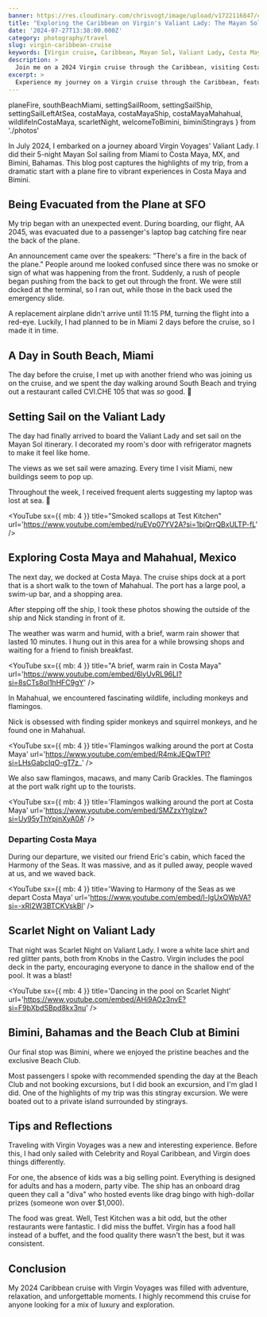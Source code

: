 ```yaml
---
banner: https://res.cloudinary.com/chrisvogt/image/upload/v1722116847/chrisvogt-me/thumbnails/mayan-sol-banner.webp
title: "Exploring the Caribbean on Virgin's Valiant Lady: The Mayan Sol Cruise"
date: '2024-07-27T13:38:00.000Z'
category: photography/travel
slug: virgin-caribbean-cruise
keywords: [Virgin cruise, Caribbean, Mayan Sol, Valiant Lady, Costa Maya, Bimini, travel photography, photo gallery]
description: >
  Join me on a 2024 Virgin cruise through the Caribbean, visiting Costa Maya and Bimini, with photos and highlights.
excerpt: >
  Experience my journey on a Virgin cruise through the Caribbean, featuring Costa Maya and Bimini, with vivid photos and stories.
---
```



  planeFire,
  southBeachMiami,
  settingSailRoom,
  settingSailShip,
  settingSailLeftAtSea,
  costaMaya,
  costaMayaShip,
  costaMayaMahahual,
  wildlifeInCostaMaya,
  scarletNight,
  welcomeToBimini,
  biminiStingrays
} from './photos'

In July 2024, I embarked on a journey aboard Virgin Voyages' Valiant Lady. I did their 5-night Mayan Sol sailing from Miami to Costa Maya, MX, and Bimini, Bahamas. This blog post captures the highlights of my trip, from a dramatic start with a plane fire to vibrant experiences in Costa Maya and Bimini.

## Being Evacuated from the Plane at SFO

My trip began with an unexpected event. During boarding, our flight, AA 2045, was evacuated due to a passenger's laptop bag catching fire near the back of the plane.

An announcement came over the speakers: "There's a fire in the back of the plane." People around me looked confused since there was no smoke or sign of what was happening from the front. Suddenly, a rush of people began pushing from the back to get out through the front. We were still docked at the terminal, so I ran out, while those in the back used the emergency slide.

A replacement airplane didn't arrive until 11:15 PM, turning the flight into a red-eye. Luckily, I had planned to be in Miami 2 days before the cruise, so I made it in time.

<PhotoGallery photos={planeFire} />

## A Day in South Beach, Miami

The day before the cruise, I met up with another friend who was joining us on the cruise, and we spent the day walking around South Beach and trying out a restaurant called CVI.CHE 105 that was _so_ good. 🤤

<PhotoGallery photos={southBeachMiami} />

## Setting Sail on the Valiant Lady

The day had finally arrived to board the Valiant Lady and set sail on the Mayan Sol itinerary. I decorated my room's door with refrigerator magnets to make it feel like home.

<PhotoGallery photos={settingSailRoom} />

The views as we set sail were amazing. Every time I visit Miami, new buildings seem to pop up.

<PhotoGallery photos={settingSailShip} />

Throughout the week, I received frequent alerts suggesting my laptop was lost at sea. 🤣

<PhotoGallery photos={settingSailLeftAtSea} />

<YouTube
  sx={{ mb: 4 }}
  title="Smoked scallops at Test Kitchen"
  url='https://www.youtube.com/embed/ruEVp07YV2A?si=1bjQrrQBxULTP-fL'
/>

## Exploring Costa Maya and Mahahual, Mexico

The next day, we docked at Costa Maya. The cruise ships dock at a port that is a short walk to the town of Mahahual. The port has a large pool, a swim-up bar, and a shopping area.

<PhotoGallery photos={costaMaya} />

After stepping off the ship, I took these photos showing the outside of the ship and Nick standing in front of it.

<PhotoGallery photos={costaMayaShip} />

The weather was warm and humid, with a brief, warm rain shower that lasted 10 minutes. I hung out in this area for a while browsing shops and waiting for a friend to finish breakfast.

<YouTube
  sx={{ mb: 4 }}
  title="A brief, warm rain in Costa Maya"
  url='https://www.youtube.com/embed/6lyUvRL96LI?si=8sCTs8ol1hHFC9gY'
/>

In Mahahual, we encountered fascinating wildlife, including monkeys and flamingos.

<PhotoGallery photos={costaMayaMahahual} />

Nick is obsessed with finding spider monkeys and squirrel monkeys, and he found one in Mahahual.

<YouTube
  sx={{ mb: 4 }}
  title='Flamingos walking around the port at Costa Maya'
  url='https://www.youtube.com/embed/R4mkJEQwTPI?si=LHsGabcIqO-gT7z_'
/>

We also saw flamingos, macaws, and many Carib Grackles. The flamingos at the port walk right up to the tourists.

<PhotoGallery photos={wildlifeInCostaMaya} />

<YouTube
  sx={{ mb: 4 }}
  title='Flamingos walking around the port at Costa Maya'
  url='https://www.youtube.com/embed/SMZzxYtglzw?si=Uy95yThYpjnXyA0A'
/>

### Departing Costa Maya

During our departure, we visited our friend Eric's cabin, which faced the Harmony of the Seas. It was massive, and as it pulled away, people waved at us, and we waved back.

<YouTube
  sx={{ mb: 4 }}
  title='Waving to Harmony of the Seas as we depart Costa Maya'
  url='https://www.youtube.com/embed/I-lgUxOWpVA?si=-xRl2W3BTCKVskBl'
/>

## Scarlet Night on Valiant Lady

That night was Scarlet Night on Valiant Lady. I wore a white lace shirt and red glitter pants, both from Knobs in the Castro. Virgin includes the pool deck in the party, encouraging everyone to dance in the shallow end of the pool. It was a blast!

<PhotoGallery photos={scarletNight} />

<YouTube
  sx={{ mb: 4 }}
  title='Dancing in the pool on Scarlet Night'
  url='https://www.youtube.com/embed/AHi9AOz3nvE?si=F9bXbdSBpd8kx3nu'
/>

## Bimini, Bahamas and the Beach Club at Bimini

Our final stop was Bimini, where we enjoyed the pristine beaches and the exclusive Beach Club.

<PhotoGallery photos={welcomeToBimini} />

Most passengers I spoke with recommended spending the day at the Beach Club and not booking excursions, but I did book an excursion, and I'm glad I did. One of the highlights of my trip was this stingray excursion. We were boated out to a private island surrounded by stingrays.

<PhotoGallery photos={biminiStingrays} />

## Tips and Reflections

Traveling with Virgin Voyages was a new and interesting experience. Before this, I had only sailed with Celebrity and Royal Caribbean, and Virgin does things differently.

For one, the absence of kids was a big selling point. Everything is designed for adults and has a modern, party vibe. The ship has an onboard drag queen they call a "diva" who hosted events like drag bingo with high-dollar prizes (someone won over $1,000).

The food was great. Well, Test Kitchen was a bit odd, but the other restaurants were fantastic. I did miss the buffet. Virgin has a food hall instead of a buffet, and the food quality there wasn't the best, but it was consistent.

## Conclusion

My 2024 Caribbean cruise with Virgin Voyages was filled with adventure, relaxation, and unforgettable moments. I highly recommend this cruise for anyone looking for a mix of luxury and exploration.
